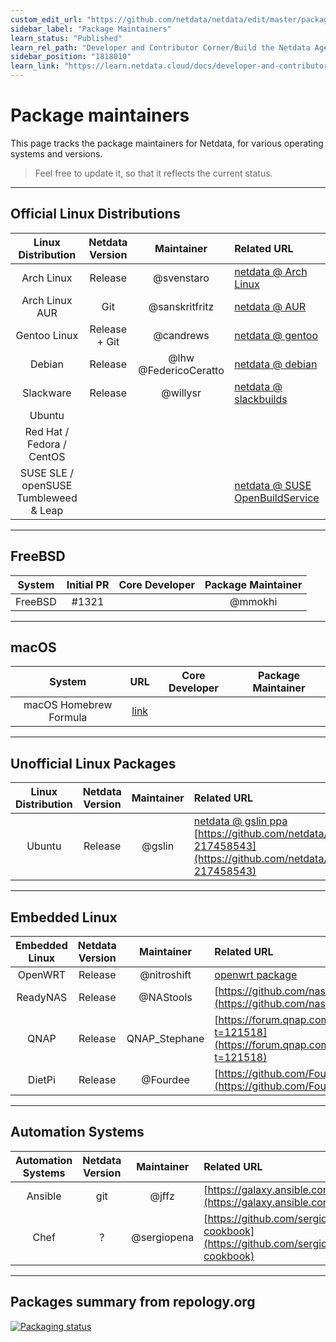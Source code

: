 ```yaml
---
custom_edit_url: "https://github.com/netdata/netdata/edit/master/packaging/maintainers/README.md"
sidebar_label: "Package Maintainers"
learn_status: "Published"
learn_rel_path: "Developer and Contributor Corner/Build the Netdata Agent Yourself"
sidebar_position: "1818010"
learn_link: "https://learn.netdata.cloud/docs/developer-and-contributor-corner/build-the-netdata-agent-yourself/package-maintainers"
---
```


# Package maintainers

This page tracks the package maintainers for Netdata, for various operating systems and versions.

> Feel free to update it, so that it reflects the current status.

---

## Official Linux Distributions

|          Linux Distribution           | Netdata Version |      Maintainer       | Related URL                                                                           |
|:-------------------------------------:|:---------------:|:---------------------:|:--------------------------------------------------------------------------------------|
|              Arch Linux               |     Release     |      @svenstaro       | [netdata @ Arch Linux](https://www.archlinux.org/packages/community/x86_64/netdata/)  |
|            Arch Linux AUR             |       Git       |    @sanskritfritz     | [netdata @ AUR](https://aur.archlinux.org/packages/netdata-git/)                      |
|             Gentoo Linux              |  Release + Git  |       @candrews       | [netdata @ gentoo](https://github.com/gentoo/gentoo/tree/master/net-analyzer/netdata) |
|                Debian                 |     Release     | @lhw @FedericoCeratto | [netdata @ debian](http://salsa.debian.org/debian/netdata)                            |
|               Slackware               |     Release     |       @willysr        | [netdata @ slackbuilds](https://slackbuilds.org/repository/14.2/system/netdata/)      |
|                Ubuntu                 |                 |                       |                                                                                       |
|       Red Hat / Fedora / CentOS       |                 |                       |                                                                                       |
| SUSE SLE / openSUSE Tumbleweed & Leap |                 |                       | [netdata @ SUSE OpenBuildService](https://software.opensuse.org/package/netdata)      |

---

## FreeBSD

| System  | Initial PR | Core Developer | Package Maintainer |
|:-------:|:----------:|:--------------:|:------------------:|
| FreeBSD |   #1321    |                |      @mmokhi       |

---

## macOS

|         System         |                                        URL                                         | Core Developer | Package Maintainer |
|:----------------------:|:----------------------------------------------------------------------------------:|:--------------:|:------------------:|
| macOS Homebrew Formula | [link](https://github.com/Homebrew/homebrew-core/blob/master/Formula/n/netdata.rb) |                |                    |

---

## Unofficial Linux Packages

| Linux Distribution | Netdata Version | Maintainer | Related URL                                                                                                                                       |
|:------------------:|:---------------:|:----------:|:--------------------------------------------------------------------------------------------------------------------------------------------------|
|       Ubuntu       |     Release     |   @gslin   | [netdata @ gslin ppa](https://launchpad.net/~gslin/+archive/ubuntu/netdata) [https://github.com/netdata/netdata/issues/69#issuecomment-217458543](https://github.com/netdata/netdata/issues/69#issuecomment-217458543) |

---

## Embedded Linux

| Embedded Linux | Netdata Version |  Maintainer   | Related URL                                                                      |
|:--------------:|:---------------:|:-------------:|:---------------------------------------------------------------------------------|
|    OpenWRT     |     Release     |  @nitroshift  | [openwrt package](https://github.com/openwrt/packages/tree/master/admin/netdata) |
|    ReadyNAS    |     Release     |   @NAStools   | [https://github.com/nastools/netdata](https://github.com/nastools/netdata)                                            |
|      QNAP      |     Release     | QNAP_Stephane | [https://forum.qnap.com/viewtopic.php?t=121518](https://forum.qnap.com/viewtopic.php?t=121518)                                  |
|     DietPi     |     Release     |   @Fourdee    | [https://github.com/Fourdee/DietPi](https://github.com/Fourdee/DietPi)                                              |

---

## Automation Systems

| Automation Systems | Netdata Version | Maintainer  | Related URL                                      |
|:------------------:|:---------------:|:-----------:|:-------------------------------------------------|
|      Ansible       |       git       |    @jffz    | [https://galaxy.ansible.com/jffz/netdata/](https://galaxy.ansible.com/jffz/netdata/)       |
|        Chef        |        ?        | @sergiopena | [https://github.com/sergiopena/netdata-cookbook](https://github.com/sergiopena/netdata-cookbook) |

---

## Packages summary from repology.org

[![Packaging status](https://repology.org/badge/vertical-allrepos/netdata.svg)](https://repology.org/metapackage/netdata/versions)
